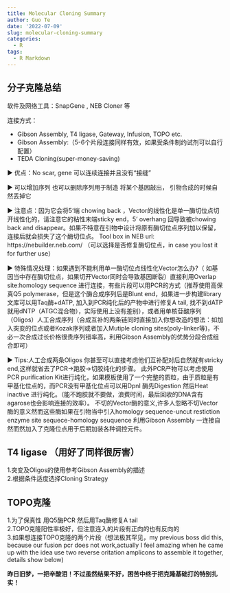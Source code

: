 ```yaml
---
title: Molecular Cloning Summary
author: Guo Te
date: '2022-07-09'
slug: molecular-cloning-summary
categories:
  - R
tags:
  - R Markdown
---
```


## 分子克隆总结

软件及网络工具：SnapGene , NEB Cloner 等

连接方式：

- Gibson Assembly, T4 ligase, Gateway, Infusion, TOPO etc.  
- Gibson Assembly:（5-6个片段连接同样有效，如果受条件制约试剂可以自行配置）
- TEDA Cloning(super-money-saving)

► 优点：No scar, gene 可以连续连接并且没有“接缝”

► 可以增加序列 
 也可以删除序列用于制造 将某个基因敲出， 引物合成的时候自然丢掉它
 
► 注意点：因为它会将5‘端 chowing back ，Vector的线性化是单一酶切位点切开线性化的，请注意它的粘性末端sticky end，5' overhang 回导致被chowing back and disappear。如果不特意在引物中设计将原有酶切位点序列加以保留，连接后就会损失了这个酶切位点。
Tool box in NEB url: https://nebuilder.neb.com/ （可以选择是否修复酶切位点，in case you lost it for further use）

► 特殊情况处理：如果遇到不能利用单一酶切位点线性化Vector怎么办?（ 如基因当中存在酶切位点，如果切开Vector同时会导致基因断裂）直接利用Overlap site:homology sequence 进行连接，有些片段可以用PCR的方式（推荐使用高保真Q5 polymerase，但是这个酶合成序列后是Blunt end，如果进一步构建library文库可以用Taq酶+dATP, 加入到PCR纯化后的产物中进行修复A tail, 找不到dATP就用dNTP（ATGC混合物），实际使用上没有差别），或者用单核苷酸序列（Oligos）人工合成序列（合成互补的两条链同时直接加入你想改造的想法：如加入突变的位点或者Kozak序列或者加入Mutiple cloning sites(poly-linker等)，不必一次合成过长价格很贵序列错率高，利用Gibson Assembly的优势分段合成组合即可）

► Tips:人工合成两条Oligos 你甚至可以直接考虑他们互补配对后自然就有stricky end,这样就省去了PCR->跑胶->切胶纯化的步骤。
此外PCR产物可以考虑使用PCR purification Kit进行纯化，如果模板使用了一个完整的质粒，由于质粒是有甲基化位点的，而PCR没有甲基化位点可以用DpnI 酶先Digestion 然后Heat inactive 进行纯化。（能不跑胶就不要做，浪费时间，最后回收的DNA含有agarose也会影响连接的效率）。
不切的Vector酶的意义,许多人忽略不切Vector酶的意义然而这些酶如果在引物当中引入homology sequence-uncut restiction enzyme site sequece-homology seuquence 利用Gibson Assembly 一连接自然而然加入了克隆位点用于后期加装各种调控元件。

## T4 ligase （用好了同样很厉害）
  1.突变及Oligos的使用参考Gibson Assembly的描述  
  2.根据条件适度选择Cloning Strategy  

## TOPO克隆
  1.为了保真性 用Q5酶PCR 然后用Taq酶修复A tail  
  2.TOPO克隆阳性率极好，但注意连入的片段有正向的也有反向的  
  3.如果想连接TOPO克隆的两个片段（想法极其罕见，my previous boss did this, because our fusion pcr does not work,actually I feel amazing when he came up with the idea use two reverse oritation amplicons to assemble it together, details show below) 
  
**昨日旧梦，一把辛酸泪！不过虽然结果不好，困苦中终于把克隆基础打的特别扎实！**
